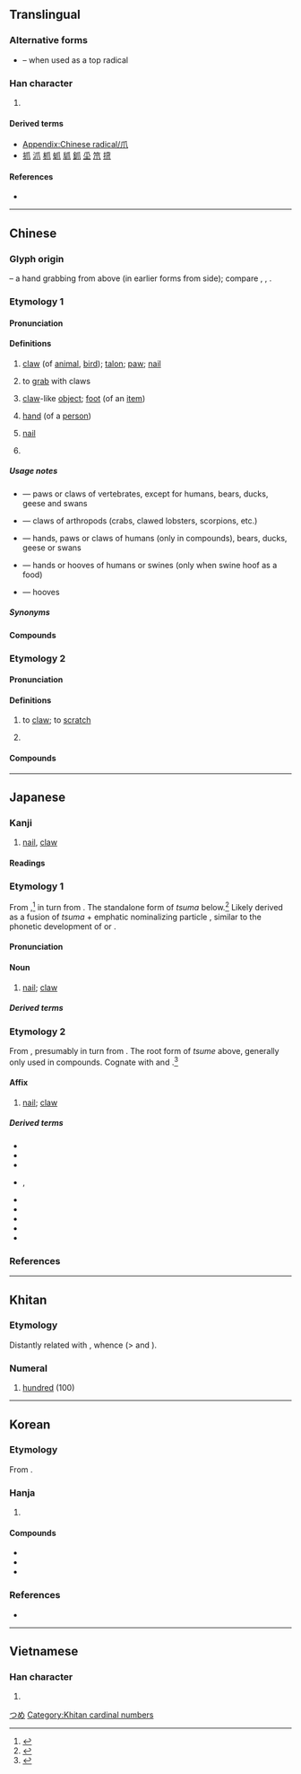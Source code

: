 {{also|爫|瓜|手|寸}}
{{character info}}
{{character info|⺥}}
{{character info|⽖}}
==Translingual==
{{stroke order|type=animate}}

===Alternative forms===
* {{l|mul|爫}} – when used as a top radical

===Han character===
{{Han char|rn=87|rad=爪|as=00|sn=4|four=72230|canj=HLO|ids=⿸𠂆⿰丨乀}}

# {{mul-kangxi radical-def}}

====Derived terms====
* [[Appendix:Chinese radical/爪]]
* [[抓]] [[沠]] [[枛]] [[䖣]] [[䝖]] [[釽]] [[坕]] [[笊]] [[𢱑]]

====References====
* {{Han ref|kx=0688.260|dkj=19653|dj=1101.120|hdz=32030.010|uh=722A|ud=29226|bh=A4F6|bd=42230}}

----

==Chinese==

===Glyph origin===
{{Han etym}}
{{liushu|p}} – a hand grabbing from above (in earlier forms from side); compare {{zh-l|*手}}, {{zh-l|*寸}}, {{zh-l|*九}}.

===Etymology 1===
{{zh-forms|alt=㕚-ancient}}

====Pronunciation====
{{zh-pron
|m=zhuǎ,zhǎo,er=y,1nb=vernacular,2nb=literary
|m_note=zhuǎ - “claw; claw-like object”
|m-s=zao3
|c=zaau2
|h=pfs=cháu
|j=zua2
|mn=ml:cháu/qz,xm,zz:chiáu/qz:liáu/tp,xm:niáu/kh,zz:jiáu
|mn_note=cháu - literary; chiáu/liáu/niáu/jiáu - vernacular
|mn-t=riao2/riou2
|mn-t_note=riao2 - Shantou; riou2 - Chaozhou
|w=2tsau
|mc=y
|oc=y
|cat=n,pn
}}

====Definitions====
{{zh-hanzi}}

# [[claw]] (of [[animal]], [[bird]]); [[talon]]; [[paw]]; [[nail]]
# {{lb|zh|Hakka}} to [[grab]] with claws
# [[claw]]-like [[object]]; [[foot]] (of an [[item]])
# {{lb|zh|derogatory|or|humorous}} [[hand]] (of a [[person]])
# {{lb|zh|Quanzhou|&|Xiamen|_|Hokkien}} [[nail]] {{gloss|of a person}}
# {{surname|zh}}

=====Usage notes=====
* {{zh-l|爪}} ― paws or claws of vertebrates, except for humans, bears, ducks, geese and swans
* {{zh-l|鉗}} ― claws of arthropods (crabs, clawed lobsters, scorpions, etc.)
* {{zh-l|掌}} ― hands, paws or claws of humans (only in compounds), bears, ducks, geese or swans
* {{zh-l|手}} ― hands or hooves of humans or swines (only when swine hoof as a food)
* {{zh-l|蹄}} ― hooves

=====Synonyms=====
{{zh-dial|爪子}}

====Compounds====
{{zh-der|爪甲|爪枯|爪哇|爪牙|爪印|鳳爪|雞爪|爪子|爪兒|爪尖兒|八爪魚|冰爪|心膂爪牙|張牙舞爪|展爪|一鱗一爪|一鱗半爪|爪哇島|爪尋|爪牙官|片鱗半爪|手爪|爪角|爪哇族|爪甲點金|祿山之爪|爪牙吏|爪士|爪袖|爪牙之將|爪哇人|爪蹄類|爪老|狗爪子|犬牙鷹爪|牙爪|爪痕|爪牙之士|爪哇國|熱爪哇|握拳透爪|探爪兒|東鱗西爪|鷹爪|虎爪拳|舞爪張牙|虎爪豆|龍爪槐|雞爪釘|龍爪書|能牙利爪|鱗爪|魔爪|鷹爪毛兒|鷹爪功|鵰心雁爪|鴻爪|鳥爪|鱉爪|龍爪|飛鴻雪爪|雪泥鴻爪|通眉長爪|鋸牙鉤爪|鉤爪鋸牙|繫爪|鉤爪|爪字頭|熊爪}}

===Etymology 2===
{{zh-forms|alt=抓}}

====Pronunciation====
{{zh-pron
|mn=tp,xm:niàu/qz:liàu/kh,zz:jiàu
|cat=v
}}

====Definitions====
{{zh-hanzi}}

# {{lb|zh|Min Nan}} to [[claw]]; to [[scratch]] {{gloss|with one's claw or nail}}
# {{lb|zh|Quanzhou|&|Xiamen|_|Hokkien}} {{zh-classifier|[[claw]] or [[scratch]] [[mark]]}}

====Compounds====
{{zh-der|爪目|爪解|爪鼻|爪耙仔}}

----

==Japanese==

===Kanji===
{{ja-kanji|grade=|rs=爪00}}

# [[nail]], [[claw]]

====Readings====
{{ja-readings
|goon=しょう<せう
|kanon=そう<さう
|kun=つめ-, つま-
}}

===Etymology 1===
{{wikipedia|lang=ja}}
{{ja-kanjitab|yomi=k|つめ}}

From {{inh|ja|ojp|sort=つめ|-}},<ref name="KDJ">{{R:Kokugo Dai Jiten}}</ref> in turn from {{inh|ja|jpx-pro|sort=つめ|*tumay}}.  The standalone form of ''tsuma'' below.<ref name="KDJ">{{R:Kokugo Dai Jiten}}</ref>  Likely derived as a fusion of ''tsuma'' + emphatic nominalizing particle {{ja-r|い}}, similar to the phonetic development of {{m|ja|目|tr=me|pos=from ''ma'' + ''i''}} or {{m|ja|神|tr=kami|pos=from ''kamu'' + ''i''}}.

====Pronunciation====
{{ja-pron|yomi=k|つめ|acc=0|acc_ref=DJR}}

====Noun====
{{ja-noun|つめ}}

# [[nail]]; [[claw]]

=====Derived terms=====
{{der3|ja
| {{ja-r|鷹の爪|たか の つめ}}
}}

===Etymology 2===
{{ja-kanjitab|yomi=k|つま}}

From {{inh|ja|ojp|sort=つま|-}}, presumably in turn from {{inh|ja|jpx-pro|sort=つま|*tuma}}.  The root form of ''tsume'' above, generally only used in compounds.  Cognate with {{m|ja|端|tr=tsuma||[[edge]], [[side]] of something}} and {{m|ja|妻|tr=tsuma||[[wife]]|pos=original sense of “[[spouse]]”}}.<ref name="KDJ">{{R:Kokugo Dai Jiten}}</ref>

====Affix====
{{ja-pos|affix|つま}}

# {{lb|ja|only in compounds}} [[nail]]; [[claw]]

=====Derived terms=====
{{der-top}}
* {{ja-r|爪%音|つま%おと|the sound of a [[stringed instrument]] when [[pluck]]ed with a [[pick]] or [[plectrum]]; the [[sound]] of a [[horse]]'s [[hoofbeat]]}}
* {{ja-r|爪%弾く|つま%びく|to [[pluck]] with one's [[fingernail]], such as a [[stringed instrument]]}}
* {{ja-r|爪%折る|つま%おる|to [[pick]] or [[break]] something off with one's [[fingernail]]s}}
* {{ja-r|爪%隠|つま%かくし|rom=-}}, {{ja-r|爪%隠し|つま%かくし|[[hiding]] one's [[claw]]s; a kind of ''[[zōri]]'' [[grass]] [[sandal]], where the front end extends and folds over the tops of the [[toe]]s}}
* {{ja-r|爪%先|つま%さき|[[tiptoe]]}}
* {{ja-r|摘まむ|つまむ|to [[pinch]]; to [[pick at]]; to [[pick up|pick]] something [[pick up|up]] with the [[tip]]s of one's [[finger]]s}}
* {{ja-r|摘む|つむ|to [[pick up|pick]] something [[pick up|up]] with the [[tip]]s of one's [[finger]]s; to [[snip]] the [[tip]] off of something}}
* {{ja-r|躓く|つまずく|to [[stumble]]}}
* {{ja-r|爪%楊%枝|つま% よう%じ|a small [[toothpick]]}}
{{der-bottom}}

===References===
<references />

[[Category:ja:Anatomy|つめ]]

----

==Khitan==

===Etymology===
Distantly related with {{cog|xgn-pro|*jaxun||hundred}}, whence {{cog|cmg|ᠵᠠᠭᠤᠨ}} (> {{cog|mn|зуу}} and {{cog|dta|jau}}).

===Numeral===
{{head|zkt|numeral|tr=jau}}

# [[hundred]] (100)

[[Category:Khitan cardinal numbers]]

----

==Korean==

===Etymology===
From {{der|ko|ltc|-}} {{ltc-l|爪}}. {{hanja-hunmong|조〮|cwo|身體#상26A}}

===Hanja===
{{ko-hanja-search}}
{{ko-hanja|손톱|조}}

# {{hanja form of|조|[[nail]]; [[claw]]}}

====Compounds====
{{der-top3|Compounds}}
* {{ko-l|가조|假爪}}
* {{ko-l|유조류|有爪類}}
* {{ko-l|유조동물|有爪動物}}
{{der-bottom}}

===References===
* {{R:hanjadoc|6979}}

----

==Vietnamese==

===Han character===
{{vi-readings|reading=trảo, trẩu, vuốt, trảu|rs=爪00}}

# {{rfdef|vi|sort=爪00}}

[[Category:CJKV radicals| ]]
